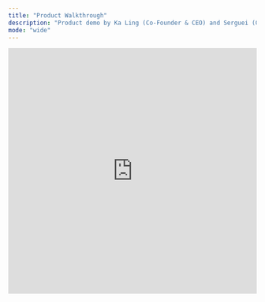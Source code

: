```yaml
---
title: "Product Walkthrough"
description: "Product demo by Ka Ling (Co-Founder & CEO) and Serguei (Co-Founder & CTO)"
mode: "wide"
---
```


<iframe
  width="100%"
  height="500"
  src="https://www.youtube.com/embed/Vobh2hw_Pgk"
  title="YouTube video player"
  frameBorder="0"
  allow="accelerometer; autoplay; clipboard-write; encrypted-media; gyroscope; picture-in-picture"
  allowFullScreen
></iframe>
